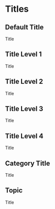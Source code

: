 

<Meta title='2.Atoms|Titles' />

# Titles

## Default Title
<Preview withToolbar>
    <Story name='Default'>
        <p className='c-title'>Title</p>
    </Story>
</Preview>

## Title Level 1
<Preview withToolbar>
    <Story name='Title Level 1'>
        <p className='c-title-level-1'>Title</p>
    </Story>
</Preview>

## Title Level 2
<Preview withToolbar>
    <Story name='Title Level 2'>
        <p className='c-title-level-2'>Title</p>
    </Story>
</Preview>

## Title Level 3
<Preview withToolbar>
    <Story name='Title Level 3'>
        <p className='c-title-level-3'>Title</p>
    </Story>
</Preview>

## Title Level 4
<Preview withToolbar>
    <Story name='Title Level 4'>
        <p className='c-title-level-4'>Title</p>
    </Story>
</Preview>

## Category Title
<Preview withToolbar>
    <Story name='Category Title'>
        <p className='c-category-title'>Title</p>
    </Story>
</Preview>

## Topic
<Preview withToolbar>
    <Story name='Topic'>
        <p className='c-topic'>Title</p>
    </Story>
</Preview>